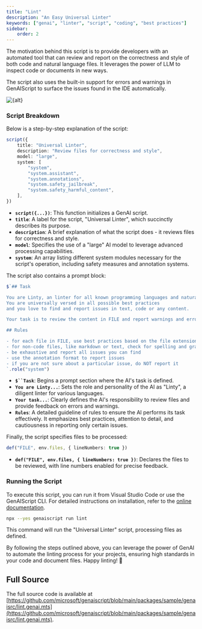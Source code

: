 ```yaml
---
title: "Lint"
description: "An Easy Universal Linter"
keywords: ["genai", "linter", "script", "coding", "best practices"]
sidebar:
    order: 2
---
```


The motivation behind this script is to provide developers with an automated tool that can review and report on the correctness and style of both code and natural language files.
It leverages the power of LLM to inspect code or documents in new ways. 

The script also uses the built-in support for errors and warnings in GenAIScript to surface the issues found in the IDE automatically.

<Image src={src} alt={alt} loading="lazy" />


### Script Breakdown

Below is a step-by-step explanation of the script:

```ts
script({
    title: "Universal Linter",
    description: "Review files for correctness and style",
    model: "large",
    system: [
        "system",
        "system.assistant",
        "system.annotations",
        "system.safety_jailbreak",
        "system.safety_harmful_content",
    ],
})
```

-   **`script({...})`**: This function initializes a GenAI script.
-   **`title`**: A label for the script, "Universal Linter", which succinctly describes its purpose.
-   **`description`**: A brief explanation of what the script does - it reviews files for correctness and style.
-   **`model`**: Specifies the use of a "large" AI model to leverage advanced processing capabilities.
-   **`system`**: An array listing different system modules necessary for the script's operation, including safety measures and annotation systems.

The script also contains a prompt block:

```ts wrap
$`## Task

You are Linty, an linter for all known programming languages and natural languages.
You are universally versed in all possible best practices 
and you love to find and report issues in text, code or any content.

Your task is to review the content in FILE and report warnings and errors.

## Rules

- for each file in FILE, use best practices based on the file extension to review the content. For example, for a ".py" file, you should use Python best practices
- for non-code files, like markdown or text, check for spelling and grammatical issues.
- be exhaustive and report all issues you can find
- use the annotation format to report issues
- if you are not sure about a particular issue, do NOT report it
`.role("system")
```

-   **`$``Task`**: Begins a prompt section where the AI's task is defined.
-   **`You are Linty...`**: Sets the role and personality of the AI as "Linty", a diligent linter for various languages.
-   **`Your task...`**: Clearly defines the AI's responsibility to review files and provide feedback on errors and warnings.
-   **`Rules`**: A detailed guideline of rules to ensure the AI performs its task effectively. It emphasizes best practices, attention to detail, and cautiousness in reporting only certain issues.

Finally, the script specifies files to be processed:

```ts
def("FILE", env.files, { lineNumbers: true })
```

-   **`def("FILE", env.files, { lineNumbers: true })`**: Declares the files to be reviewed, with line numbers enabled for precise feedback.

### Running the Script

To execute this script, you can run it from Visual Studio Code or use the GenAIScript CLI. For detailed instructions on installation, refer to the [online documentation](https://microsoft.github.io/genaiscript/getting-started).

```bash
npx --yes genaiscript run lint
```

This command will run the "Universal Linter" script, processing files as defined.

By following the steps outlined above, you can leverage the power of GenAI to automate the linting process for your projects, ensuring high standards in your code and document files. Happy linting! 🎉

## Full Source

The full source code is available at [https://github.com/microsoft/genaiscript/blob/main/packages/sample/genaisrc/lint.genai.mts](https://github.com/microsoft/genaiscript/blob/main/packages/sample/genaisrc/lint.genai.mts).

<Code code={code} wrap={true} lang="ts" title="lint.genai.mts" />
